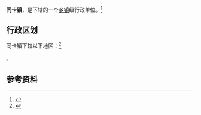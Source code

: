 {{中国乡级行政区|54/21/27/103/000}}

'''同卡镇'''，是{{PRC admin/fullname|54/21/27/103/000|3}}下辖的一个[[乡镇|乡镇]]级行政单位。<ref>{{PRC admin/ref sgc|{{PRC admin/parent|54/21/27/103/000}}}}</ref>

== 行政区划 ==

同卡镇下辖以下地区：<ref>{{PRC admin/ref sgc|54/21/27/103/000}}</ref>

{{PRC admin/children|54/21/27/103/000}}。

== 参考资料 ==

{{reflist}}

{{行政区划小作品}}
{{PRC admin/navcat|54/21/27/103/000}}